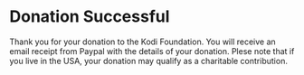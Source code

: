
<MetadataHeader title="Donation Successful" />

# Donation Successful

Thank you for your donation to the Kodi Foundation. You will receive an email receipt from Paypal with the details of your donation. Plese note that if you live in the USA, your donation may qualify as a charitable contribution.